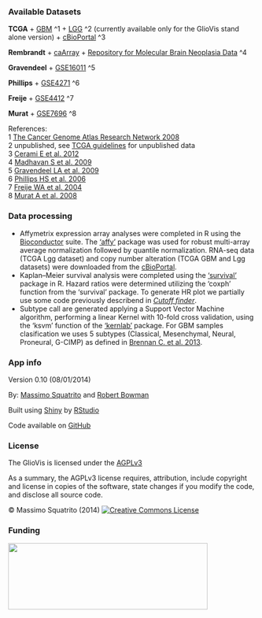 ### Available Datasets 

**TCGA** 
  + [GBM](https://tcga-data.nci.nih.gov/tcga/tcgaCancerDetails.jsp?diseaseType=GBM&diseaseName=Glioblastoma%20multiforme) ^1
  + [LGG](https://tcga-data.nci.nih.gov/tcga/tcgaCancerDetails.jsp?diseaseType=LGG&diseaseName=Brain%20Lower%20Grade%20Glioma) ^2 (currently available only for the GlioVis stand alone version)
  + [cBioPortal](http://www.cbioportal.org/public-portal/index.do) ^3 
  
**Rembrandt**
  + [caArray](https://array.nci.nih.gov/caarray/project/fine-00037)
  + [Repository for Molecular Brain Neoplasia Data](https://caintegrator.nci.nih.gov/rembrandt/) ^4

**Gravendeel**
  + [GSE16011](http://www.ncbi.nlm.nih.gov/geo/query/acc.cgi?acc=GSE16011) ^5

**Phillips**
  + [GSE4271](http://www.ncbi.nlm.nih.gov/geo/query/acc.cgi?acc=GSE4271) ^6

**Freije**
  + [GSE4412](http://www.ncbi.nlm.nih.gov/geo/query/acc.cgi?acc=GSE4412) ^7
  
**Murat**
  + [GSE7696](http://www.ncbi.nlm.nih.gov/geo/query/acc.cgi?acc=GSE7696) ^8

References:  
1 [The Cancer Genome Atlas Research Network 2008](http://www.ncbi.nlm.nih.gov/pubmed/18772890)  
2 unpublished, see [TCGA guidelines](http://cancergenome.nih.gov/publications/publicationguidelines) for unpublished data  
3 [Cerami E et al. 2012](http://www.ncbi.nlm.nih.gov/pubmed/22588877)  
4 [Madhavan S et al. 2009](http://www.ncbi.nlm.nih.gov/pubmed/19208739)  
5 [Gravendeel LA et al. 2009](http://www.ncbi.nlm.nih.gov/pubmed/19920198)  
6 [Phillips HS et al. 2006](http://www.ncbi.nlm.nih.gov/pubmed/16530701)  
7 [Freije WA et al. 2004](http://www.ncbi.nlm.nih.gov/pubmed/15374961)  
8 [Murat A et al. 2008](http://www.ncbi.nlm.nih.gov/pubmed/18565887)

### Data processing  
* Affymetrix expression array analyses were completed in R using the [Bioconductor](http://bioconductor.org) suite. The [‘affy’](http://www.bioconductor.org/packages/release/bioc/manuals/affy/man/affy.pdf) package was used for robust multi-array average normalization followed by quantile normalization. RNA-seq data (TCGA Lgg dataset) and copy number alteration (TCGA GBM and Lgg datasets) were downloaded from the [cBioPortal](http://www.cbioportal.org/public-portal/index.do).  
* Kaplan–Meier survival analysis were completed using the [‘survival’](http://cran.r-project.org/web/packages/survival/survival.pdf) package in R. Hazard ratios were determined utilizing the ‘coxph’ function from the ‘survival’ package. To generate HR plot we partially use some code previously describend in [*Cutoff finder*](http://molpath.charite.de/cutoff/index.jsp).  
* Subtype call are generated applying a Support Vector Machine algorithm, performing a linear Kernel with 10-fold cross validation, using the ‘ksvm’ function of the [‘kernlab’](http://cran.r-project.org/web/packages/kernlab/kernlab.pdf) package. For GBM samples clasification we uses 5 subtypes (Classical, Mesenchymal, Neural, Proneural, G-CIMP) as defined in [Brennan C. et al. 2013](http://www.ncbi.nlm.nih.gov/pubmed/24120142).

### App info

Version 0.10 (08/01/2014)

By: [Massimo Squatrito](http://www.cnio.es/ing/grupos/plantillas/presentacion.asp?grupo=50008938) and [Robert Bowman](http://www.mskcc.org/research/lab/johanna-joyce/member/robert-bowman)

Built using [Shiny](http://www.rstudio.com/shiny) by [RStudio](http://www.rstudio.com)

Code available on [GitHub](https://github.com/msquatrito/shiny_GlioVis)

### License

The GlioVis is licensed under the [AGPLv3](http://www.tldrlegal.com/l/AGPL3) 

As a summary, the AGPLv3 license requires, attribution, include copyright and license in copies of the software, state changes if you modify the code, and disclose all source code. 

&copy; Massimo Squatrito (2014) <a rel="license" href="http://creativecommons.org/licenses/by-nc-sa/4.0/" target="_blank"><img alt="Creative Commons License" style="border-width:0" src="http://i.creativecommons.org/l/by-nc-sa/4.0/80x15.png" /></a> 
  
### Funding

<a href ="http://www.seveballesteros.com"><img src="seve.jpg" height = "135"  width = "405"></a>

